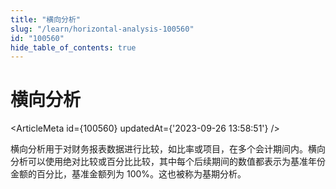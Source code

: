 ```yaml
---
title: "横向分析"
slug: "/learn/horizontal-analysis-100560"
id: "100560"
hide_table_of_contents: true
---
```



# 横向分析

<ArticleMeta id={100560} updatedAt={'2023-09-26 13:58:51'} />
<div className='border-solid border-b border-t-0 my-4 border-[var(--ifm-color-gray-300)]' />

横向分析用于对财务报表数据进行比较，如比率或项目，在多个会计期间内。横向分析可以使用绝对比较或百分比比较，其中每个后续期间的数值都表示为基准年份金额的百分比，基准金额列为 100%。这也被称为基期分析。
